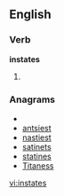 ==English==

===Verb===
'''instates'''

# {{third-person singular of|[[instate]]}}

===Anagrams===
* {{alphagram|aeinsstt}}
* [[antsiest#English|antsiest]]
* [[nastiest#English|nastiest]]
* [[satinets#English|satinets]]
* [[statines#English|statines]]
* [[Titaness#English|Titaness]]

[[vi:instates]]